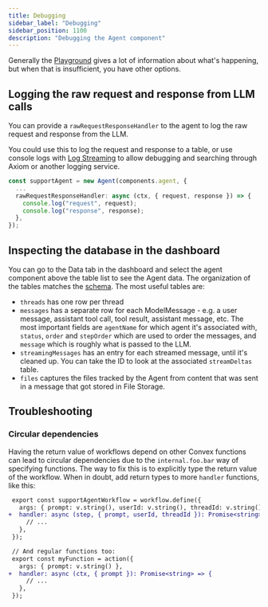 ```yaml
---
title: Debugging
sidebar_label: "Debugging"
sidebar_position: 1100
description: "Debugging the Agent component"
---
```


Generally the [Playground](./playground.mdx) gives a lot of information about
what's happening, but when that is insufficient, you have other options.

## Logging the raw request and response from LLM calls

You can provide a `rawRequestResponseHandler` to the agent to log the raw
request and response from the LLM.

You could use this to log the request and response to a table, or use console
logs with
[Log Streaming](https://docs.convex.dev/production/integrations/log-streams/) to
allow debugging and searching through Axiom or another logging service.

```ts
const supportAgent = new Agent(components.agent, {
  ...
  rawRequestResponseHandler: async (ctx, { request, response }) => {
    console.log("request", request);
    console.log("response", response);
  },
});
```

## Inspecting the database in the dashboard

You can go to the Data tab in the dashboard and select the agent component above
the table list to see the Agent data. The organization of the tables matches the
[schema](../src/component/schema.ts). The most useful tables are:

- `threads` has one row per thread
- `messages` has a separate row for each ModelMessage - e.g. a user message,
  assistant tool call, tool result, assistant message, etc. The most important
  fields are `agentName` for which agent it's associated with, `status`, `order`
  and `stepOrder` which are used to order the messages, and `message` which is
  roughly what is passed to the LLM.
- `streamingMessages` has an entry for each streamed message, until it's cleaned
  up. You can take the ID to look at the associated `streamDeltas` table.
- `files` captures the files tracked by the Agent from content that was sent in
  a message that got stored in File Storage.

## Troubleshooting

### Circular dependencies

Having the return value of workflows depend on other Convex functions can lead
to circular dependencies due to the `internal.foo.bar` way of specifying
functions. The way to fix this is to explicitly type the return value of the
workflow. When in doubt, add return types to more `handler` functions, like
this:

```diff
 export const supportAgentWorkflow = workflow.define({
   args: { prompt: v.string(), userId: v.string(), threadId: v.string() },
+  handler: async (step, { prompt, userId, threadId }): Promise<string> => {
     // ...
   },
 });

 // And regular functions too:
 export const myFunction = action({
   args: { prompt: v.string() },
+  handler: async (ctx, { prompt }): Promise<string> => {
     // ...
   },
 });
```

